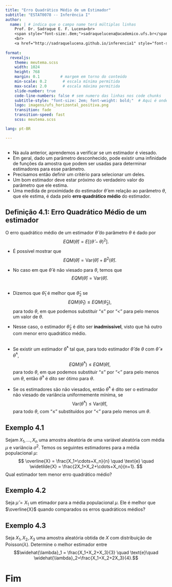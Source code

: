 ```yaml
---
title: "Erro Quadrático Médio de um Estimador"
subtitle: "ESTAT0078 -- Inferência I"
author:
  name: | # indica que o campo name terá múltiplas linhas
    Prof. Dr. Sadraque E. F. Lucena<br>
    <span style="font-size:.8em;">sadraquelucena@academico.ufs.br</span>
    <br>
    <a href="http://sadraquelucena.github.io/inferencia1" style="font-size:.8em;">http://sadraquelucena.github.io/inferencia1</a>
  
format:
  revealjs:
    theme: meutema.scss
    width: 1024
    height: 768
    margin: 0.1         # margem em torno do conteúdo
    min-scale: 0.2       # escala mínima permitida
    max-scale: 2.0       # escala máxima permitida
    slide-number: true
    code-line-numbers: false # sem numero das linhas nos code chunks
    subtitle-style: "font-size: 2em; font-weight: bold;"  # Aqui é onde aumentamos o subtítulo
    logo: imagens/ufs_horizontal_positiva.png
    transition: fade
    transition-speed: fast
    scss: meutema.scss

lang: pt-BR

---
```


## 

- Na aula anterior, aprendemos a verificar se um estimador é viesado.
- Em geral, dado um parâmetro desconhecido, pode existir uma infinidade de funções da amostra que podem ser usadas para determinar estimadores para esse parâmetro.
- Precisamos então definir um critério para selecionar um deles.
- Um bom estimador deve estar próximo do verdadeiro valor do parâmetro que ele estima.
- Uma medida de proximidade do estimador $\widehat{\theta}$ em relação ao parâmetro $\theta$, que ele estima, é dada pelo **erro quadrático médio** do estimador.




## Definição 4.1: Erro Quadrático Médio de um estimador

O erro quadrático médio de um estimador $\widehat{\theta}$ do parâmetro $\theta$ é dado por
$$
	EQM(\widehat{\theta}) = E\left[ \left( \widehat{\theta} - \theta \right)^2 \right].
$$

-   É possível mostrar que
$$
	EQM(\widehat{\theta}) = \text{Var}(\widehat{\theta}) + B^2(\widehat{\theta}).
$$

-   No caso em que $\widehat{\theta}$ é não viesado para $\theta$, temos que
$$
	EQM(\widehat{\theta}) = \text{Var}(\widehat{\theta}).
$$




## 

-   Dizemos que $\widehat{\theta}_1$ é melhor que $\widehat{\theta}_2$ se
$$
	EQM(\widehat{\theta}_1) \leq EQM(\widehat{\theta}_2),
$$
para todo $\theta$, em que podemos substituir "$\leq$" por "$<$" para pelo menos um valor de $\theta$.

-   Nesse caso, o estimador $\widehat{\theta}_2$ é dito ser **inadmissível**, visto que há outro com menor erro quadrático médio.




##

-   Se existir um estimador $\widehat{\theta}^*$ tal que, para todo estimador $\widehat{\theta}$ de $\theta$ com $\widehat{\theta}\neq\widehat{\theta}^*$,
$$
	EQM(\widehat{\theta}^*) \leq EQM(\widehat{\theta}),
$$
para todo $\theta$, em que podemos substituir "$\leq$" por "$<$" para pelo menos um $\theta$, então $\widehat{\theta}^*$ é dito ser ótimo para $\theta$.

-   Se os estimadores são não viesados, então $\widehat{\theta}^*$ é dito ser o estimador não viesado de variância uniformemente mínima, se
$$
  \text{Var}(\widehat{\theta}^*) \leq \text{Var}(\widehat{\theta}),
$$
para todo $\theta$, com "$\leq$" substituídos por "$<$" para pelo menos um $\theta$.



## Exemplo 4.1

Sejam $X_1,\ldots,X_n$ uma amostra aleatória de uma variável aleatória com média $\mu$ e variância $\sigma^2$. Temos os seguintes estimadores para a média populacional $\mu$:
$$
  \overline{X} = \frac{X_1+\cdots+X_n}{n} \quad \text{e} \quad \widetilde{X} = \frac{2X_1+X_2+\cdots+X_n}{n+1}.
$$
Qual estimador tem menor erro quadrático médio?




## Exemplo 4.2

Seja $\widehat{\mu} = X_1$ um etimador para a média populacional $\mu$. Ele é melhor que $\overline{X}$ quando comparados os erros quadráticos médios?




## Exemplo 4.3

Seja $X_1, X_2, X_3$ uma amostra aleatória obtida de $X$ com distribuição de Poisson($\lambda$). Determine o melhor estimador entre
$$\widehat{\lambda}_1 = \frac{X_1+X_2+X_3}{3} \quad \text{e}\quad \widehat{\lambda}_2=\frac{X_1+X_2+2X_3}{4}.$$




# Fim